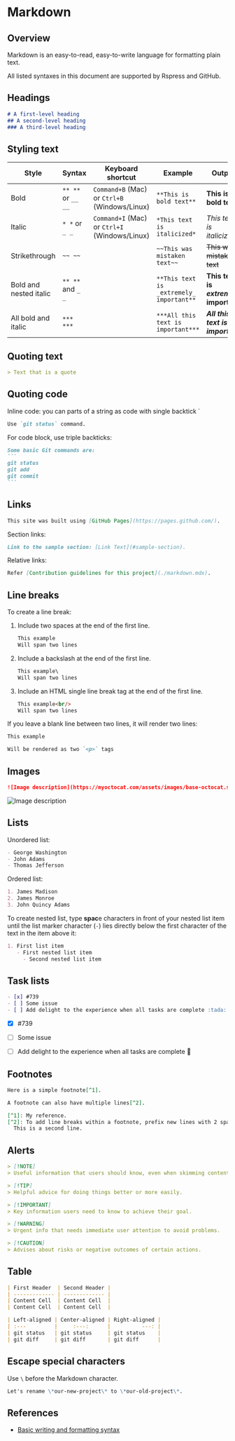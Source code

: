 # Markdown

## Overview

Markdown is an easy-to-read, easy-to-write language for formatting plain text.

All listed syntaxes in this document are supported by Rspress and GitHub.


## Headings

```md
# A first-level heading
## A second-level heading
### A third-level heading
```

## Styling text

Style | Syntax | Keyboard shortcut | Example | Output
-- | -- | -- | -- | --
Bold | `** **` or `__ __` | `Command+B` (Mac) or `Ctrl+B` (Windows/Linux) | `**This is bold text**` | **This is bold text**
Italic | `* *` or `_ _` | `Command+I` (Mac) or `Ctrl+I` (Windows/Linux) | `*This text is italicized*` | *This text is italicized*
Strikethrough | `~~ ~~` |   | `~~This was mistaken text~~` | ~~This was mistaken text~~
Bold and nested italic | `** **` and `_ _` |   | `**This text is _extremely_ important**` | **This text is _extremely_ important**
All bold and italic | `*** ***` |   | `***All this text is important***` | ***All this text is important***


## Quoting text

```md
> Text that is a quote
```

## Quoting code

Inline code: you can parts of a string as code with single backtick \`

```md
Use `git status` command.
```

For code block, use triple backticks:

````md
Some basic Git commands are:
```
git status
git add
git commit
```
````

## Links

```md
This site was built using [GitHub Pages](https://pages.github.com/).
```

Section links:

```md
Link to the sample section: [Link Text](#sample-section).
```

Relative links:

```md
Refer [Contribution guidelines for this project](./markdown.mdx).
```

## Line breaks

To create a line break:
1. Include two spaces at the end of the first line.
   ```md
   This example  
   Will span two lines
   ```
2. Include a backslash at the end of the first line.
   ```md
   This example\
   Will span two lines
   ```
3. Include an HTML single line break tag at the end of the first line.
   ```md
   This example<br/>
   Will span two lines
   ```

If you leave a blank line between two lines, it will render two lines:
```md
This example

Will be rendered as two `<p>` tags
```


## Images

```md
![Image description](https://myoctocat.com/assets/images/base-octocat.svg)
```

![Image description](https://myoctocat.com/assets/images/base-octocat.svg)


## Lists

Unordered list:
```md
- George Washington
- John Adams
- Thomas Jefferson
```

Ordered list:
```md
1. James Madison
2. James Monroe
3. John Quincy Adams
```

To create nested list, type **spac**e characters in front of your nested list item until the list marker character (`-`) lies directly below the first character of the text in the item above it:
```md
1. First list item
   - First nested list item
     - Second nested list item
```

## Task lists

```md
- [x] #739
- [ ] Some issue
- [ ] Add delight to the experience when all tasks are complete :tada:
```

- [x] #739
- [ ] Some issue
- [ ] Add delight to the experience when all tasks are complete :tada:


## Footnotes

```md
Here is a simple footnote[^1].

A footnote can also have multiple lines[^2].

[^1]: My reference.
[^2]: To add line breaks within a footnote, prefix new lines with 2 spaces.
  This is a second line.
```


## Alerts

```md
> [!NOTE]
> Useful information that users should know, even when skimming content.

> [!TIP]
> Helpful advice for doing things better or more easily.

> [!IMPORTANT]
> Key information users need to know to achieve their goal.

> [!WARNING]
> Urgent info that needs immediate user attention to avoid problems.

> [!CAUTION]
> Advises about risks or negative outcomes of certain actions.
```


## Table

```md
| First Header  | Second Header |
| ------------- | ------------- |
| Content Cell  | Content Cell  |
| Content Cell  | Content Cell  |

| Left-aligned | Center-aligned | Right-aligned |
| :---         |     :---:      |          ---: |
| git status   | git status     | git status    |
| git diff     | git diff       | git diff      |
```


## Escape special characters

Use `\` before the Markdown character.

```md
Let's rename \*our-new-project\* to \*our-old-project\*.
```


## References

- [Basic writing and formatting syntax](https://docs.github.com/en/get-started/writing-on-github/getting-started-with-writing-and-formatting-on-github/basic-writing-and-formatting-syntax)